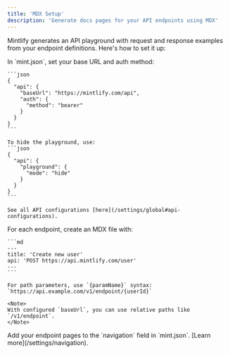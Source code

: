 ```yaml
---
title: 'MDX Setup'
description: 'Generate docs pages for your API endpoints using MDX'
---
```


Mintlify generates an API playground with request and response examples from your endpoint definitions. Here's how to set it up:

<Steps>
  <Step title="Configure your API">
    In `mint.json`, set your base URL and auth method:

    ```json
    {
      "api": {
        "baseUrl": "https://mintlify.com/api",
        "auth": {
          "method": "bearer"
        }
      }
    }
    ```

    To hide the playground, use:
    ```json
    {
      "api": {
        "playground": {
          "mode": "hide"
        }
      }
    }
    ```

    See all API configurations [here](/settings/global#api-configurations).
  </Step>
  
  <Step title="Create endpoint pages">
    For each endpoint, create an MDX file with:

    ```md
    ---
    title: 'Create new user'
    api: 'POST https://api.mintlify.com/user'
    ---
    ```

    For path parameters, use `{paramName}` syntax: `https://api.example.com/v1/endpoint/{userId}`

    <Note>
    With configured `baseUrl`, you can use relative paths like `/v1/endpoint`.
    </Note>
  </Step>

  <Step title="Add to navigation">
    Add your endpoint pages to the `navigation` field in `mint.json`. [Learn more](/settings/navigation).
  </Step>
</Steps>